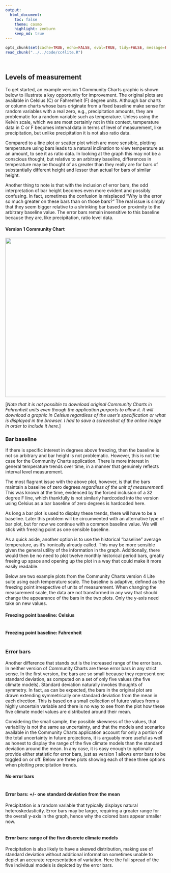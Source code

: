 ```yaml
---
output:
  html_document:
    toc: false
    theme: cosmo
    highlight: zenburn
    keep_md: true
---
```


```r
opts_chunk$set(cache=TRUE, echo=FALSE, eval=TRUE, tidy=FALSE, message=FALSE, warning=FALSE, results="asis", comment=NA)
read_chunk("../../code/cc4lite.R")
```

```r
```

```r
```

##
##
## Levels of measurement

To get started, an example version 1 Community Charts graphic is shown below to illustrate a key opportunity for improvement.
The original plots are available in Celsius (C) or Fahrenheit (F) degree units.
Although bar charts or column charts whose bars originate from a fixed baseline make sense for random variables with a real zero,
e.g., precipitation amounts, they are problematic for a random variable such as temperature.
Unless using the Kelvin scale, which we are most certainly not in this context, temperature data in C or F becomes interval data in terms of level of measurement, like precipitation,
but unlike precipitation it is not also ratio data.

Compared to a line plot or scatter plot which are more sensible, plotting temperature using bars leads to a natural inclination to view temperature as an amount,
to see it as ratio data.
In looking at the graph this may not be a conscious thought, but relative to an arbitrary baseline,
differences in temperature may be thought of as greater than they really are for bars of substantially different height and lesser than actual for bars of similar height.

Another thing to note is that with the inclusion of error bars, the odd interpretation of bar height becomes even more evident and possibly confusing.
In fact, sometimes the confusion is misplaced "Why is the error so much greater on these bars than on those bars?"
The real issue is simply that they seem bigger relative to a shrinking bar based on proximity to the arbitrary baseline value.
The error bars remain insensitive to this baseline because they are, like precipitation, ratio level data.

#### Version 1 Community Chart

<img src="img/v1_ex1.png" height="500" width="900">

[*Note that it is not possible to download original Community Charts in Fahrenheit units even though the application purports to allow it.
It will download a graphic in Celsius regardless of the user's specification or what is displayed in the browser.
I had to save a screenshot of the online image in order to include it here.*]

### Bar baseline

If there is specific interest in degrees above freezing, then the baseline is not so arbitrary and bar height is not problematic.
However, this is not the case for the Community Charts application.
There is more interest in general temperature trends over time, in a manner that genuinely reflects interval level measurement.

The most flagrant issue with the above plot, however, is that the bars maintain a baseline of zero degrees *regardless of the unit of measurement*!
This was known at the time, evidenced by the forced inclusion of a 32 degree F line, which thankfully is not similarly hardcoded into the version using Celsius as a bar baseline of zero degrees is hardcoded here.

As long a bar plot is used to display these trends, there will have to be a baseline.
Later this problem will be circumvented with an alternative type of bar plot, but for now we continue with a common baseline value.
We will stick with freezing point as one sensible baseline.

As a quick aside, another option is to use the historical "baseline" average temperature, as it's ironically already called.
This may be more sensible given the general utility of the information in the graph.
Additionally, there would then be no need to plot twelve monthly historical period bars, greatly freeing up space and opening up the plot in a way that could make it more easily readable.

Below are two example plots from the Community Charts version 4 Lite suite using each temperature scale.
The baseline is adaptive, defined as the freezing point irrespective of units of measurement.
When changing the measurement scale, the data are not transformed in any way that should change the appearance of the bars in the two plots.
Only the y-axis need take on new values.

#### Freezing point baseline: Celsius

```r
```

#### Freezing point baseline: Fahrenheit

```r
```

### Error bars

Another difference that stands out is the increased range of the error bars.
In neither version of Community Charts are these error bars in any strict sense.
In the first version, the bars are so small because they represent one standard deviation, as computed on a set of only five values (the five climate models).
Standard deviation naturally invokes thoughts of symmetry.
In fact, as can be expected, the bars in the original plot are drawn extending symmetrically one standard deviation from the mean in each direction.
This is based on a small collection of future values from a highly uncertain variable and there is no way to see from the plot how these five climate model values are distributed around their mean.

Considering the small sample, the possible skewness of the values, that variability is not the same as uncertainty,
and that the models and scenarios available in the Community Charts application account for only a portion of the total uncertainty in future projections,
it is arguably more useful as well as honest to display the range of the five climate models than the standard deviation around the mean.
In any case, it is easy enough to optionally provide either statistic for error bars, just as version 1 allows error bars to be toggled on or off.
Below are three plots showing each of these three options when plotting precipitation trends.

#### No error bars

```r
```

#### Error bars: +/- one standard deviation from the mean

Precipitation is a random variable that typically displays natural heteroskedasticity.
Error bars may be larger, requiring a greater range for the overall y-axis in the graph, hence why the colored bars appear smaller now.

```r
```

#### Error bars: range of the five discrete climate models

Precipitation is also likely to have a skewed distribution, making use of standard deviation without additional information sometimes unable to depict an accurate representation of variation.
Here the full spread of the five individual models is depicted by the error bars.

```r
```

<style>iframe.rChart{ width: 100%; height: 500px;}</style>
